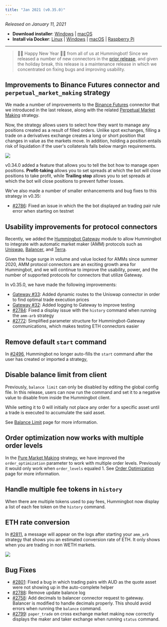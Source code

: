 ```yaml
---
title: "Jan 2021 (v0.35.0)"
---
```


_Released on January 11, 2021_

- **Download installer**: [Windows](https://dist.hummingbot.io/hummingbot_v0.35.0_setup.exe) | [macOS](https://dist.hummingbot.io/hummingbot_v0.35.0.dmg)
- **Install via Docker**: [Linux](/installation/linux/#install-via-docker) | [Windows](/installation/windows/#install-via-docker) | [macOS](/installation/mac/#install-via-docker) | [Raspberry Pi](/installation/raspberry/)

---

> 🎉🎉 Happy New Year 🎉🎉 from all of us at Hummingbot! Since we released a number of new connectors in the [prior release](/release-notes/0.34.0/), and given the holiday break, this release is a maintenance release in which we concentrated on fixing bugs and improving usability.

## Improvements to Binance Futures connector and `perpetual_market_making` strategy

We made a number of improvements to the [Binance Futures](/exchange-connectors/binance-futures) connector that we introduced in the last release, along with the related [Perpetual Market Making](/strategies/perpetual-market-making/) strategy.

Now, the strategy allows users to select how they want to manage any positions created as a result of filled orders. Unlike spot exchanges, filling a trade on a derivatives exchange creates a long or short position that changes in value as the markets move. In addition, holding a position entails risk of liquidation if the user's collaterals falls below margin requirements.

![](/img/position_mgmt.png)

v0.34.0 added a feature that allows you to tell the bot how to manage open positions. **Profit-taking** allows you to set spreads at which the bot will close positions to take profit, while **Trailing stop** allows you to set spreads at which the bot will close positions to prevent futher losses.

We've also made a number of smaller enhancements and bug fixes to this strategy in v0.35:

- [#2786](https://github.com/CoinAlpha/hummingbot/pull/2786): Fixed an issue in which the the bot displayed an trading pair rule error when starting on testnet

## Usability improvements for protocol connectors

Recently, we added the [Hummingbot Gateway](https://github.com/coinalpha/gateway-api) module to allow Hummingbot to integrate with automatic market maker (AMM) protocols such as [Uniswap](https://app.uniswap.org/#/), [Balancer](https://balancer.finance/), and [Terra](https://terra.money/).

Given the huge surge in volume and value locked for AMMs since summer 2020, AMM protocol connectors are an exciting growth area for Hummingbot, and we will continue to improve the usability, power, and the number of supported protocols for connectors that utilize Gateway.

In v0.35.0, we have made the following improvements:

- [Gateway #33](https://github.com/CoinAlpha/gateway-api/pull/33): Added dynamic routes to the Uniswap connector in order to find optimal trade execution prices
- [Gateway #32](https://github.com/CoinAlpha/gateway-api/pull/32): Added logging to Gateway to improve testing
- [#2784](https://github.com/CoinAlpha/hummingbot/pull/2784): Fixed a display issue with the `history` command when running the `amm-arb` strategy
- [#2772](https://github.com/CoinAlpha/hummingbot/issues/2772): Simplified parameter structure for Hummingbot-Gateway communications, which makes testing ETH connectors easier

## Remove default `start` command

In [#2496](https://github.com/CoinAlpha/hummingbot/issues/2496), Hummingbot no longer auto-fills the `start` command after the user has created or imported a strategy,

## Disable balance limit from client

Previously, `balance limit` can only be disabled by editing the global config file. In this release, users can now run the command and set it to a negative value to disable from inside the Hummingbot client.

While setting it to 0 will initially not place any order for a specific asset until a trade is executed to accumulate the said asset.

See [Balance Limit](https://docs.hummingbot.io/features/balance-limit/) page for more information.

## Order optimization now works with multiple order levels

In the [Pure Market Making](/strategies/pure-market-making) strategy, we have improved the `order_optimization` parameter to work with multiple order levels. Previously it would only work when `order_levels` equaled 1. See [Order Optimization](https://docs.hummingbot.io/strategies/order-optimization/) page for more information.

## Handle multiple fee tokens in `history`

When there are multiple tokens used to pay fees, Hummingbot now display a list of each fee token on the `history` command.

## ETH rate conversion

In [#2811](https://github.com/CoinAlpha/hummingbot/pull/2811), a message will appear on the logs after starting your `amm_arb` strategy that shows you an estimated conversion rate of ETH. It only shows when you are trading in non WETH markets.

![](img/ethereum-conversion.png)

## Bug Fixes

- [#2801](https://github.com/CoinAlpha/hummingbot/pull/2801): Fixed a bug in which trading pairs with AUD as the quote asset were not showing up in the auto-complete helper
- [#2788](https://github.com/CoinAlpha/hummingbot/pull/2788): Remove update balance log
- [#2758](https://github.com/CoinAlpha/hummingbot/pull/2758): Add decimals to balancer connector request to gateway. Balancer is modified to handle decimals properly. This should avoid errors when running the `balance` command.
- [#2799](https://github.com/CoinAlpha/hummingbot/pull/2799): `paper_trade` on cross exchange market making now correctly displays the maker and taker exchange when running `status` command.
